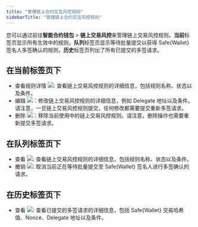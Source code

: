 ```yaml
---
title: "管理链上合约交互风控规则"
sidebarTitle: "管理链上合约交互风控规则"
---
```


您可以通过前往**智能合约钱包** > **链上交易风控**来管理链上交易风控规则。**当前**标签页显示所有生效中的规则，**队列**标签页显示等待批量提交以获得 Safe{Wallet} 签名人多签确认的规则，**历史**标签页列出了所有已提交的多签请求。

## 在**当前**标签页下
- 查看规则详情 <img src="/cn/images/risk-controls/view policy.svg" className="icon"></img>: 查看链上交易风控规则的详细信息，包括规则名称、状态以及条件。
- 编辑 <img src="/cn/images/risk-controls/edit.svg" className="icon"></img>：修改链上交易风控规则的详细信息，例如 Delegate 地址以及条件。请注意，一旦链上交易风控规则提交，任何修改都需要提交重新多签请求。
- 删除 <img src="/cn/images/risk-controls/delete.svg" className="icon"></img>：移除当前使用中的链上交易风控规则。请注意，删除操作也需要重新提交多签请求。

## 在**队列**标签页下
- 查看 <img src="/cn/images/risk-controls/view policy.svg" className="icon"></img>: 查看链上交易风控规则的详细信息，包括规则名称、状态以及条件。
- 撤销 <img src="/cn/images/risk-controls/revoke.svg" className="icon"></img>: 取消当前正在等待批量提交至 Safe&#123;Wallet&#125; 签名人进行多签确认的请求。

## 在**历史**标签页下
- 查看 <img src="/cn/images/risk-controls/view policy.svg" className="icon"></img>: 查看已提交的多签请求的详细信息，包括 Safe&#123;Wallet&#125; 交易哈希值、Nonce、Delegate 地址以及条件。